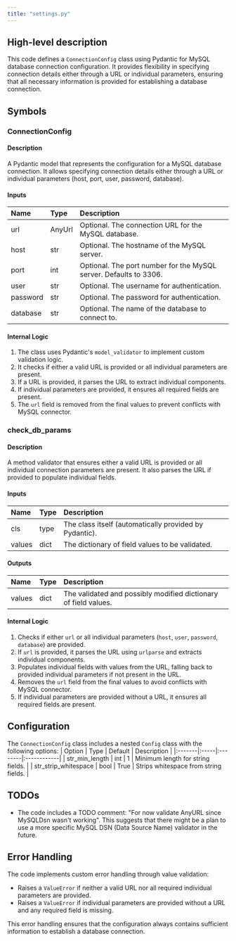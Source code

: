 ```yaml
---
title: "settings.py"
---
```


## High-level description
This code defines a `ConnectionConfig` class using Pydantic for MySQL database connection configuration. It provides flexibility in specifying connection details either through a URL or individual parameters, ensuring that all necessary information is provided for establishing a database connection.

## Symbols

### ConnectionConfig
#### Description
A Pydantic model that represents the configuration for a MySQL database connection. It allows specifying connection details either through a URL or individual parameters (host, port, user, password, database).

#### Inputs
| Name | Type | Description |
|:-----|:-----|:------------|
| url | AnyUrl | Optional. The connection URL for the MySQL database. |
| host | str | Optional. The hostname of the MySQL server. |
| port | int | Optional. The port number for the MySQL server. Defaults to 3306. |
| user | str | Optional. The username for authentication. |
| password | str | Optional. The password for authentication. |
| database | str | Optional. The name of the database to connect to. |

#### Internal Logic
1. The class uses Pydantic's `model_validator` to implement custom validation logic.
2. It checks if either a valid URL is provided or all individual parameters are present.
3. If a URL is provided, it parses the URL to extract individual components.
4. If individual parameters are provided, it ensures all required fields are present.
5. The `url` field is removed from the final values to prevent conflicts with MySQL connector.

### check_db_params
#### Description
A method validator that ensures either a valid URL is provided or all individual connection parameters are present. It also parses the URL if provided to populate individual fields.

#### Inputs
| Name | Type | Description |
|:-----|:-----|:------------|
| cls | type | The class itself (automatically provided by Pydantic). |
| values | dict | The dictionary of field values to be validated. |

#### Outputs
| Name | Type | Description |
|:-----|:-----|:------------|
| values | dict | The validated and possibly modified dictionary of field values. |

#### Internal Logic
1. Checks if either `url` or all individual parameters (`host`, `user`, `password`, `database`) are provided.
2. If `url` is provided, it parses the URL using `urlparse` and extracts individual components.
3. Populates individual fields with values from the URL, falling back to provided individual parameters if not present in the URL.
4. Removes the `url` field from the final values to avoid conflicts with MySQL connector.
5. If individual parameters are provided without a URL, it ensures all required fields are present.

## Configuration
The `ConnectionConfig` class includes a nested `Config` class with the following options:
| Option | Type | Default | Description |
|:-------|:-----|:--------|:------------|
| str_min_length | int | 1 | Minimum length for string fields. |
| str_strip_whitespace | bool | True | Strips whitespace from string fields. |

## TODOs
- The code includes a TODO comment: "For now validate AnyURL since MySQLDsn wasn't working". This suggests that there might be a plan to use a more specific MySQL DSN (Data Source Name) validator in the future.

## Error Handling
The code implements custom error handling through value validation:
- Raises a `ValueError` if neither a valid URL nor all required individual parameters are provided.
- Raises a `ValueError` if individual parameters are provided without a URL and any required field is missing.

This error handling ensures that the configuration always contains sufficient information to establish a database connection.